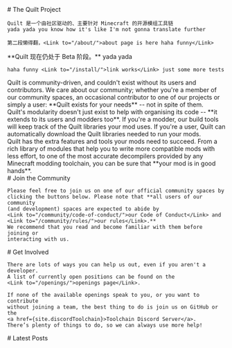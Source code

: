 ---
---

<Home content={{}}>
  <div slot="info">
    # The Quilt Project

    Quilt 是一个由社区驱动的、主要针对 Minecraft 的开源模组工具链
    yada yada you know how it's like I'm not gonna translate further

    第二段懒得翻，<Link to="/about/">about page is here haha funny</Link>
  </div>
  <div slot="wip">
    **Quilt 现在仍处于 Beta 阶段。** yada yada 

    haha funny <Link to="/install/">link works</Link> just some more tests
  </div>
  <div slot="caring">
    Quilt is community-driven, and couldn't exist without its users and
    contributors. We care about our community; whether you're a member of our
    community spaces, an occasional contributor to one of our projects or
    simply a user: **Quilt exists for your needs** -- not in spite of them.
  </div>
  <div slot="modular">
    Quilt's modularity doesn't just exist to help with organising its code --
    **it extends to its users and modders too**. If you're a modder, our build
    tools will keep track of the Quilt libraries your mod uses. If you're a
    user, Quilt can automatically download the Quilt libraries needed to run
    your mods.
  </div>
  <div slot="powerful">
    Quilt has the extra features and tools your mods need to succeed. From a
    rich library of modules that help you to write more compatible mods with
    less effort, to one of the most accurate decompilers provided by any
    Minecraft modding toolchain, you can be sure that **your mod is in good
    hands**.
  </div>
  <div slot="joinTheCommunity">
    # Join the Community

    Please feel free to join us on one of our official community spaces by
    clicking the buttons below. Please note that **all users of our community
    (and development) spaces are expected to abide by
    <Link to="/community/code-of-conduct/">our Code of Conduct</Link> and
    <Link to="/community/rules/">our rules</Link>.**
    We recommend that you read and become familiar with them before joining or
    interacting with us.
  </div>
  <div slot="getInvolved">
    # Get Involved

    There are lots of ways you can help us out, even if you aren't a developer.
    A list of currently open positions can be found on the
    <Link to="/openings/">openings page</Link>.

    If none of the available openings speak to you, or you want to contribute
    without joining a team, the best thing to do is join us on GitHub or the
    <a href={site.discordToolchain}>Toolchain Discord Server</a>.
    There’s plenty of things to do, so we can always use more help!
  </div>
  <div slot="latestPosts">
    # Latest Posts
  </div>
</Home>